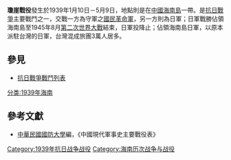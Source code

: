 {{not|琼州战斗}}
{{Infobox Military Conflict|
campaign=|
image=Invasion of Hainan Island by Asashi Shinbun.jpg|
caption=|
conflict=瓊崖戰役|
date=1939年1月10日－5月9日|
place=[[中國|中國]][[海南島|海南島]]|
result=日軍猛攻，國軍利用地方人事組織機構維持地方事務。不過於2月28日失守後採游擊戰略|
combatant1=中華民國國民革命軍粵保安5旅、保11團|
combatant2=日軍之中國派遣軍海軍第三艦隊及所屬陸戰隊| 
commander1=王毅|
commander2=吉川古志郎[[中將|中將]]|
strength1=|
strength2=|
casualties1=|
casualties2=|
}}
'''瓊崖戰役'''發生於1939年1月10日－5月9日，地點則是在[[中國|中國]][[海南島|海南島]]一帶。是[[抗日戰爭|抗日戰爭]]主要戰鬥之一，交戰一方為守軍之[[國民革命軍|國民革命軍]]，另一方則為日軍；日軍戰勝佔領海南島至1945年8月[[第二次世界大戰|第二次世界大戰]]結束，日軍投降止；佔領海南島日軍，以原本派駐台灣的日軍，台灣混成旅團3萬人居多。

==參見==
*[[抗日戰爭戰鬥列表|抗日戰爭戰鬥列表]]


[[分类:1939年海南|分类:1939年海南]]

==參考文獻==
*[[中華民國|中華民國]][[國防大學_(臺灣)|國防大學]]編，《中國現代軍事史主要戰役表》

{{Hainan topics}}

[[Category:1939年抗日战争战役|Category:1939年抗日战争战役]]
[[Category:海南历次战争与战役|Category:海南历次战争与战役]]